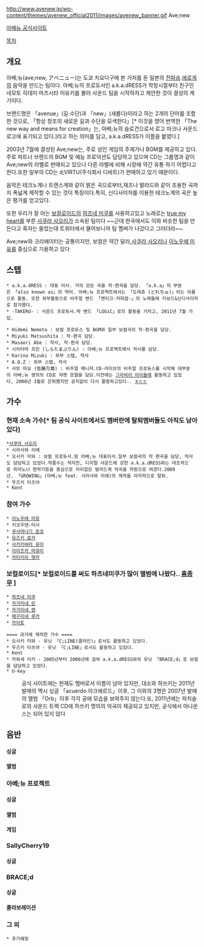 http://www.avenew.jp/wp-content/themes/avenew_official2011/images/avenew_banner.gif
Ave;new



[http://www.avenew.jp/ 아베뉴 공식사이트]

[[목차]]
== 개요 ==

아베;뉴(ave;new, アベニュー)는 도쿄 치요다구에 본 거처를 둔 일본의 [[전파송]].[[에로게]]의 음악을 만드는 팀이다. 아베;뉴의 프로듀서인 a.k.a.dRESS가 학창시절부터 친구인 네모토 히데미·마츠시타 미유키를 불러 사운드 팀을 시작하자고 제안한 것이 결성의 계기이다.

브랜드명은 「avenue」(길·수단)과 「new」(새롭다)이라고 하는 2개의 단어를 조합한 것으로, 「항상 창조의 새로운 길과 수단을 모색한다」[* 이것을 영어 번역한 「The new way and means for creation」는, 아베;뉴의 슬로건으로서 로고 마크나 사운드 로고에 표기되고 있다.]라고 하는 의미를 담고, a.k.a.dRESS가 이름을 붙였다.[

2003년 7월에 결성된 Ave;new는, 주로 성인 게임의 주제가나 BGM를 제공하고 있다.주로 파트너 브랜드의 BGM 및 예능 프로덕션도 담당하고 있으며 CD는 그룹명과 같이 Ave;new의 라벨로 판매되고 있으나 다른 라벨에 비해 시장에 약간 유통 하기 어렵다고 한다.또한 일부의 CD는 d;VIRTU(주식회사 디바트)가 판매하고 있기 때문이다.

음악은 테크노계나 트랜스계와 같이 밝은 곡으로부터,재즈나 발라드와 같이 조용한 곡까지 폭넓게 제작할 수 있는 것이 특징이다.특히, 신디사이저를 이용한 테크노계의 곡은 높은 평가를 얻고있다.

또한 우리가 잘 아는 [[보컬로이드]]의 [[하츠네 미쿠]]를 사용하고있고 노래로는 [[true my heart]]를 부른 [[사쿠라 사오리]]가 소속된 팀이다 ~~근데 한국에서도 이와 비슷한 팀을 만든다고 혹자는 들었는데 트위터에서 물어보니까 팀 멤버가 나갔다고 그러더라~~.

Ave;new와 크리에이터는 공통이지만, 보컬은 약간 달라,[[사쿠라 사오리]]나 [[이노우에 미유]]를 중심으로 기용하고 있다

== 스탭 ==
 * a.k.a.dRESS : 대표 이사. 거의 모든 곡을 작·편곡을 담당. 「a.k.a」의 부분은 「also known as」의 약어. 아베;뉴 프로젝트에서는 「도레츄 (どれちゅ)」라는 이름으로 활동. 또한 외부활동으로 비주얼 밴드 「앤티크-커피점-」의 노래들에 키보드&신디사이저로 참가했다.
 * -TAKERU- : 사운드 프로듀서.락 밴드 「LOGiC」로의 활동을 거치고, 2011년 7월 가입.

 * Hidemi Nemoto : 보컬 프로듀스 및 BGM와 일부 보컬곡의 작·편곡을 담당.
 * Miyuki Matsushita : 작·편곡 담당.
 * Masaori Abe : 작사, 작·편곡 담당.
 * 시라타마 프린 (しらたまぷりん) : 아베;뉴 프로젝트에서 작사를 담당.
 * Karina Mizuki : 외부 스탭, 작사
 * A.Q.Z : 외부 스탭, 작사
 * 사토 마요 (佐藤万葉) : 비주얼 매니저.CD·라이브의 비주얼 프로듀스를 시작해 대부분의 아베;뉴 명의의 CD로 쟈켓 모델을 담당.이전에는 [[그라비아 아이돌]]에 활동하고 있었다, 2008년 3월로 은퇴했지만 공지없이 다시 활동하고있다.. [[ㅎㄷㄷ]]

== 가수 ==
=== 현재 소속 가수[* 팀 공식 사이트에서도 멤버란에 탈퇴멤버들도 아직도 남아있다] ===
 *[[사쿠라 사오리]]
 * 시라사와 리에
 * 오사키 미와 : 보컬 프로듀서.원 아베;뉴 대표이사.일부 보컬곡의 작 편곡을 담당, 작사도 담당하고 있었다.작품수는 적지만, 디지털 사운드에 강한 a.k.a.dRESS와는 대조적으로 피아노나 현악기등을 중심으로 자리잡은 발라드계 악곡을 자랑으로 여겼다.2009년, 「GROWING」(아베;뉴 feat. 시라사와 리에)의 제작을 마지막으로 탈퇴.
 * 우즈키 타츠야
 * Kent

=== 참여 가수 ===
 * [[이노우에 미유]]
 * 키코우덴☆미사
 * [[쿠사야나기 준코]]
 * [[유즈키 료카]]
 * [[사카키바라 유이]]
 * [[이이즈카 마유미]]
 * [[카타키리 렛카]]

=== 보컬로이드[* 보컬로이드를 써도 하츠네미쿠가 많이 앨범에 나왔다.. [[흠좀무]] ] ===
 * [[하츠네 미쿠]]
 * [[카가미네 린]]
 * [[카가미네 렌]]
 * [[메구리네 루카]]
 * [[카이토]]

 ==== 과거에 재적한 가수 ====
 * 오사키 미와 - 유닛 「C;LINE(클라인)」로서도 활동하고 있었다.
 * 우즈키 타츠야 - 유닛 「C;LINE」로서도 활동하고 있었다.
 * Kent
 * 카와세 미키 - 2005년부터 2006년에 걸쳐 a.k.a.dRESS와의 유닛 「BRACE;d」로 보컬을 담당하고 있었다.
 * U-key
:공식 사이트에는 현재도 멤버로서 이름이 남아 있지만, 대소와 하쓰키는 2011년 발매의 맥시 싱글 「acuerdo 아크에르드」이후, 그 이외의 3명은 2007년 발매의 앨범 「Orb」이후 각각 공에 모습을 보여주지 않는다.또, 2011년에는 파치슬로의 사운드 트랙 CD에 하쓰키 명의의 악곡이 제공되고 있지만, 공식에서 아나운스는 되어 있지 않다

== 음반 ==
==== 싱글 ====

==== 앨범 ====

=== 아베;뉴 프로젝트 ===
==== 싱글 ====

==== 앨범 ====

==== 게임 ====

=== SallyCherry19 ===
==== 싱글 ====

=== BRACE;d ===
==== 싱글 ====

==== 콜라보레이션 ====

=== 그 외 ===

 * 추가예정

